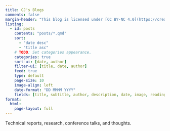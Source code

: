 ```yaml
---
title: CJ's Blogs
comments: false
margin-header: "This blog is licensed under [CC BY-NC 4.0](https://creativecommons.org/licenses/by-nc/4.0/?ref=chooser-v1)"
listing:
  - id: posts
    contents: "posts/*.qmd"
    sort: 
      - "date desc"
      - "title asc"
    # TODO: Set categories appearance.  
    categories: true
    sort-ui: [date, author]
    filter-ui: [title, date, author]
    feed: true
    type: default
    page-size: 10
    image-align: left
    date-format: "DD MMMM YYYY"
    fields: [title, subtitle, author, description, date, image, reading-time]
format:
  html:
    page-layout: full
---
```


Technical reports, research, conference talks, and thoughts.

<br></br>

::: {#posts}
:::
